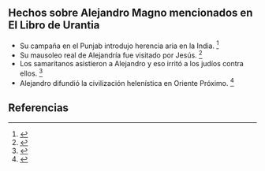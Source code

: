 

== {{anchor|Hechos_sobre_Alejandro_Magno_mencionados_en_El_Libro_de_Urantia}} Hechos sobre Alejandro Magno mencionados en El Libro de Urantia ==

* Su campaña en el Punjab introdujo herencia aria en la India. <ref name="n0">{{lib|LU|79|4|3}}</ref> 
* Su mausoleo real de Alejandría fue visitado por Jesús. <ref name="n1">{{lib|LU|130|3|4}}</ref> 
* Los samaritanos asistieron a Alejandro y eso irritó a los judíos contra ellos. <ref name="n2">{{lib|LU|143|4|2-3}}</ref> 
* Alejandro difundió la civilización helenística en Oriente Próximo. <ref name="n3">{{lib|LU|195|1|7-10}}</ref> 


== Referencias ==

<references/>
